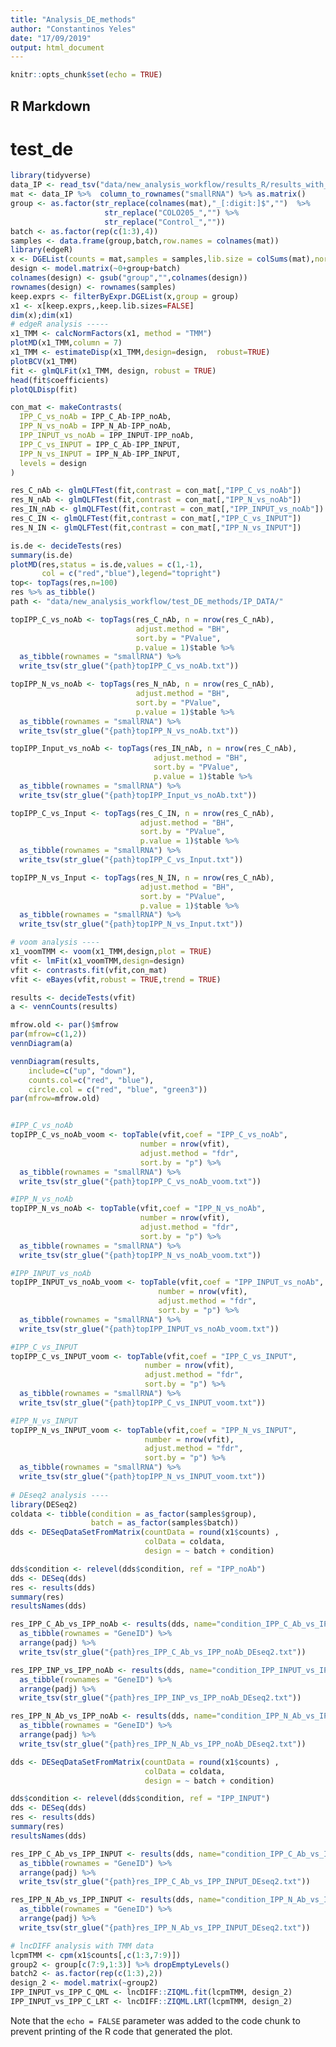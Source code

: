 ```yaml
---
title: "Analysis_DE_methods"
author: "Constantinos Yeles"
date: "17/09/2019"
output: html_document
---
```


```r
knitr::opts_chunk$set(echo = TRUE)
```

## R Markdown
# test_de
```r
library(tidyverse)
data_IP <- read_tsv("data/new_analysis_workflow/results_R/results_with_DBs/3_IPP_PIWIL1_all_DBs/1_IPPIWIL_raw_counts.txt")
mat <- data_IP %>%  column_to_rownames("smallRNA") %>% as.matrix()
group <- as.factor(str_replace(colnames(mat),"_[:digit:]$","")  %>%
                     str_replace("COLO205_","") %>% 
                     str_replace("Control_",""))
batch <- as.factor(rep(c(1:3),4))
samples <- data.frame(group,batch,row.names = colnames(mat))
library(edgeR)
x <- DGEList(counts = mat,samples = samples,lib.size = colSums(mat),norm.factors = rep(1,ncol(mat)))
design <- model.matrix(~0+group+batch)
colnames(design) <- gsub("group","",colnames(design))
rownames(design) <- rownames(samples)
keep.exprs <- filterByExpr.DGEList(x,group = group)
x1 <- x[keep.exprs,,keep.lib.sizes=FALSE]
dim(x);dim(x1)
# edgeR analysis -----
x1_TMM <- calcNormFactors(x1, method = "TMM")
plotMD(x1_TMM,column = 7)
x1_TMM <- estimateDisp(x1_TMM,design=design,  robust=TRUE)
plotBCV(x1_TMM)
fit <- glmQLFit(x1_TMM, design, robust = TRUE)
head(fit$coefficients)
plotQLDisp(fit)

con_mat <- makeContrasts(
  IPP_C_vs_noAb = IPP_C_Ab-IPP_noAb,
  IPP_N_vs_noAb = IPP_N_Ab-IPP_noAb,
  IPP_INPUT_vs_noAb = IPP_INPUT-IPP_noAb,
  IPP_C_vs_INPUT = IPP_C_Ab-IPP_INPUT,
  IPP_N_vs_INPUT = IPP_N_Ab-IPP_INPUT,
  levels = design
)

res_C_nAb <- glmQLFTest(fit,contrast = con_mat[,"IPP_C_vs_noAb"])
res_N_nAb <- glmQLFTest(fit,contrast = con_mat[,"IPP_N_vs_noAb"])
res_IN_nAb <- glmQLFTest(fit,contrast = con_mat[,"IPP_INPUT_vs_noAb"])
res_C_IN <- glmQLFTest(fit,contrast = con_mat[,"IPP_C_vs_INPUT"])
res_N_IN <- glmQLFTest(fit,contrast = con_mat[,"IPP_N_vs_INPUT"])

is.de <- decideTests(res)
summary(is.de)
plotMD(res,status = is.de,values = c(1,-1),
       col = c("red","blue"),legend="topright")
top<- topTags(res,n=100)
res %>% as_tibble()
path <- "data/new_analysis_workflow/test_DE_methods/IP_DATA/"

topIPP_C_vs_noAb <- topTags(res_C_nAb, n = nrow(res_C_nAb), 
                            adjust.method = "BH", 
                            sort.by = "PValue", 
                            p.value = 1)$table %>% 
  as_tibble(rownames = "smallRNA") %>% 
  write_tsv(str_glue("{path}topIPP_C_vs_noAb.txt"))

topIPP_N_vs_noAb <- topTags(res_N_nAb, n = nrow(res_C_nAb), 
                            adjust.method = "BH", 
                            sort.by = "PValue", 
                            p.value = 1)$table %>% 
  as_tibble(rownames = "smallRNA") %>% 
  write_tsv(str_glue("{path}topIPP_N_vs_noAb.txt"))

topIPP_Input_vs_noAb <- topTags(res_IN_nAb, n = nrow(res_C_nAb), 
                                adjust.method = "BH", 
                                sort.by = "PValue", 
                                p.value = 1)$table %>% 
  as_tibble(rownames = "smallRNA") %>% 
  write_tsv(str_glue("{path}topIPP_Input_vs_noAb.txt"))

topIPP_C_vs_Input <- topTags(res_C_IN, n = nrow(res_C_nAb), 
                             adjust.method = "BH", 
                             sort.by = "PValue", 
                             p.value = 1)$table %>% 
  as_tibble(rownames = "smallRNA") %>% 
  write_tsv(str_glue("{path}topIPP_C_vs_Input.txt"))

topIPP_N_vs_Input <- topTags(res_N_IN, n = nrow(res_C_nAb), 
                             adjust.method = "BH", 
                             sort.by = "PValue", 
                             p.value = 1)$table %>% 
  as_tibble(rownames = "smallRNA") %>% 
  write_tsv(str_glue("{path}topIPP_N_vs_Input.txt"))

# voom analysis ----
x1_voomTMM <- voom(x1_TMM,design,plot = TRUE)
vfit <- lmFit(x1_voomTMM,design=design)
vfit <- contrasts.fit(vfit,con_mat)
vfit <- eBayes(vfit,robust = TRUE,trend = TRUE)

results <- decideTests(vfit)
a <- vennCounts(results)

mfrow.old <- par()$mfrow
par(mfrow=c(1,2))
vennDiagram(a)

vennDiagram(results, 
    include=c("up", "down"),
    counts.col=c("red", "blue"),
    circle.col = c("red", "blue", "green3"))
par(mfrow=mfrow.old)


#IPP_C_vs_noAb
topIPP_C_vs_noAb_voom <- topTable(vfit,coef = "IPP_C_vs_noAb",
                             number = nrow(vfit),
                             adjust.method = "fdr",
                             sort.by = "p") %>% 
  as_tibble(rownames = "smallRNA") %>% 
  write_tsv(str_glue("{path}topIPP_C_vs_noAb_voom.txt"))

#IPP_N_vs_noAb
topIPP_N_vs_noAb <- topTable(vfit,coef = "IPP_N_vs_noAb",
                             number = nrow(vfit),
                             adjust.method = "fdr",
                             sort.by = "p") %>% 
  as_tibble(rownames = "smallRNA") %>% 
  write_tsv(str_glue("{path}topIPP_N_vs_noAb_voom.txt"))

#IPP_INPUT_vs_noAb
topIPP_INPUT_vs_noAb_voom <- topTable(vfit,coef = "IPP_INPUT_vs_noAb",
                                 number = nrow(vfit),
                                 adjust.method = "fdr",
                                 sort.by = "p") %>% 
  as_tibble(rownames = "smallRNA") %>% 
  write_tsv(str_glue("{path}topIPP_INPUT_vs_noAb_voom.txt"))

#IPP_C_vs_INPUT
topIPP_C_vs_INPUT_voom <- topTable(vfit,coef = "IPP_C_vs_INPUT",
                              number = nrow(vfit),
                              adjust.method = "fdr",
                              sort.by = "p") %>% 
  as_tibble(rownames = "smallRNA") %>% 
  write_tsv(str_glue("{path}topIPP_C_vs_INPUT_voom.txt"))

#IPP_N_vs_INPUT
topIPP_N_vs_INPUT_voom <- topTable(vfit,coef = "IPP_N_vs_INPUT",
                              number = nrow(vfit),
                              adjust.method = "fdr",
                              sort.by = "p") %>% 
  as_tibble(rownames = "smallRNA") %>%
  write_tsv(str_glue("{path}topIPP_N_vs_INPUT_voom.txt"))
  
# DEseq2 analysis ----
library(DESeq2)
coldata <- tibble(condition = as_factor(samples$group),
                  batch = as_factor(samples$batch))
dds <- DESeqDataSetFromMatrix(countData = round(x1$counts) ,
                              colData = coldata,
                              design = ~ batch + condition)

dds$condition <- relevel(dds$condition, ref = "IPP_noAb")
dds <- DESeq(dds)
res <- results(dds)
summary(res)
resultsNames(dds)

res_IPP_C_Ab_vs_IPP_noAb <- results(dds, name="condition_IPP_C_Ab_vs_IPP_noAb" , alpha = 0.05) %>% 
  as_tibble(rownames = "GeneID") %>% 
  arrange(padj) %>% 
  write_tsv(str_glue("{path}res_IPP_C_Ab_vs_IPP_noAb_DEseq2.txt"))

res_IPP_INP_vs_IPP_noAb <- results(dds, name="condition_IPP_INPUT_vs_IPP_noAb" , alpha = 0.05) %>% 
  as_tibble(rownames = "GeneID") %>% 
  arrange(padj) %>% 
  write_tsv(str_glue("{path}res_IPP_INP_vs_IPP_noAb_DEseq2.txt"))

res_IPP_N_Ab_vs_IPP_noAb <- results(dds, name="condition_IPP_N_Ab_vs_IPP_noAb" , alpha = 0.05) %>% 
  as_tibble(rownames = "GeneID") %>% 
  arrange(padj) %>% 
  write_tsv(str_glue("{path}res_IPP_N_Ab_vs_IPP_noAb_DEseq2.txt"))

dds <- DESeqDataSetFromMatrix(countData = round(x1$counts) ,
                              colData = coldata,
                              design = ~ batch + condition)

dds$condition <- relevel(dds$condition, ref = "IPP_INPUT")
dds <- DESeq(dds)
res <- results(dds)
summary(res)
resultsNames(dds)

res_IPP_C_Ab_vs_IPP_INPUT <- results(dds, name="condition_IPP_C_Ab_vs_IPP_INPUT" , alpha = 0.05) %>% 
  as_tibble(rownames = "GeneID") %>% 
  arrange(padj) %>% 
  write_tsv(str_glue("{path}res_IPP_C_Ab_vs_IPP_INPUT_DEseq2.txt"))

res_IPP_N_Ab_vs_IPP_INPUT <- results(dds, name="condition_IPP_N_Ab_vs_IPP_INPUT" , alpha = 0.05) %>% 
  as_tibble(rownames = "GeneID") %>% 
  arrange(padj) %>% 
  write_tsv(str_glue("{path}res_IPP_N_Ab_vs_IPP_INPUT_DEseq2.txt"))

# lncDIFF analysis with TMM data
lcpmTMM <- cpm(x1$counts[,c(1:3,7:9)]) 
group2 <- group[c(7:9,1:3)] %>% dropEmptyLevels()
batch2 <- as.factor(rep(c(1:3),2))
design_2 <- model.matrix(~group2) 
IPP_INPUT_vs_IPP_C_QML <- lncDIFF::ZIQML.fit(lcpmTMM, design_2)
IPP_INPUT_vs_IPP_C_LRT <- lncDIFF::ZIQML.LRT(lcpmTMM, design_2)

```

Note that the `echo = FALSE` parameter was added to the code chunk to prevent printing of the R code that generated the plot.

